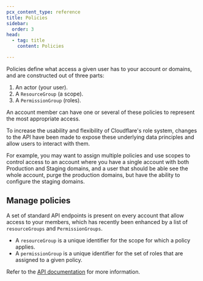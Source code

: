 ```yaml
---
pcx_content_type: reference
title: Policies
sidebar:
  order: 3
head:
  - tag: title
    content: Policies

---
```


Policies define what access a given user has to your account or domains, and are constructed out of three parts:

1. An actor (your user).
2. A `ResourceGroup` (a scope).
3. A `PermissionGroup` (roles).

An account member can have one or several of these policies to represent the most appropriate access.

To increase the usability and flexibility of Cloudflare's role system, changes to the API have been made to expose these underlying data principles and allow users to interact with them.

For example, you may want to assign multiple policies and use scopes to control access to an account where you have a single account with both Production and Staging domains, and a user that should be able see the whole account, purge the production domains, but have the ability to configure the staging domains.

## Manage policies

A set of standard API endpoints is present on every account that allow access to your members, which has recently been enhanced by a list of `resourceGroups` and `PermissionGroups`.

* A `resourceGroup` is a unique identifier for the scope for which a policy applies.
* A `permissionGroup` is a unique identifier for the set of roles that are assigned to a given policy.

Refer to the [API documentation](/api/) for more information.
